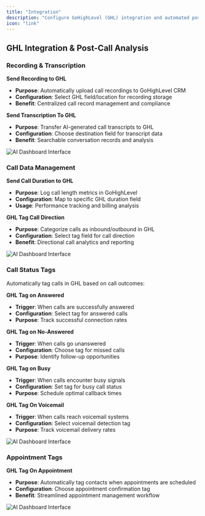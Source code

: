 ```yaml
---
title: "Integration"
description: "Configure GoHighLevel (GHL) integration and automated post-call analysis workflows. This section enables seamless data synchronization between your AI agent and GHL CRM system."
icon: "link"
---
```

## GHL Integration & Post-Call Analysis

### Recording & Transcription

**Send Recording to GHL**
- **Purpose**: Automatically upload call recordings to GoHighLevel CRM
- **Configuration**: Select GHL field/location for recording storage
- **Benefit**: Centralized call record management and compliance

**Send Transcription To GHL**
- **Purpose**: Transfer AI-generated call transcripts to GHL
- **Configuration**: Choose destination field for transcript data
- **Benefit**: Searchable conversation records and analysis

![AI Dashboard Interface](/images/ai/recording-transcription.png)
### Call Data Management

**Send Call Duration to GHL**
- **Purpose**: Log call length metrics in GoHighLevel
- **Configuration**: Map to specific GHL duration field
- **Usage**: Performance tracking and billing analysis

**GHL Tag Call Direction**
- **Purpose**: Categorize calls as inbound/outbound in GHL
- **Configuration**: Select tag field for call direction
- **Benefit**: Directional call analytics and reporting

![AI Dashboard Interface](/images/ai/data-call.png)
### Call Status Tags

Automatically tag calls in GHL based on call outcomes:

**GHL Tag on Answered**
- **Trigger**: When calls are successfully answered
- **Configuration**: Select tag for answered calls
- **Purpose**: Track successful connection rates

**GHL Tag on No-Answered**
- **Trigger**: When calls go unanswered
- **Configuration**: Choose tag for missed calls
- **Purpose**: Identify follow-up opportunities

**GHL Tag on Busy**
- **Trigger**: When calls encounter busy signals
- **Configuration**: Set tag for busy call status
- **Purpose**: Schedule optimal callback times

**GHL Tag On Voicemail**
- **Trigger**: When calls reach voicemail systems
- **Configuration**: Select voicemail detection tag
- **Purpose**: Track voicemail delivery rates

![AI Dashboard Interface](/images/ai/status-tag.png)
### Appointment Tags

**GHL Tag On Appointment**
- **Purpose**: Automatically tag contacts when appointments are scheduled
- **Configuration**: Choose appointment confirmation tag
- **Benefit**: Streamlined appointment management workflow

![AI Dashboard Interface](/images/ai/appointment-tag.png)